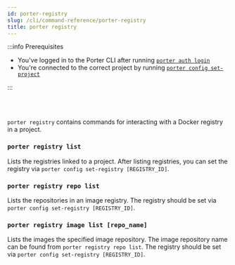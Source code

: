 ```yaml
---
id: porter-registry
slug: /cli/command-reference/porter-registry
title: porter registry
---
```


:::info Prerequisites

- You've logged in to the Porter CLI after running [`porter auth login`](./porter-auth)
- You're connected to the correct project by running [`porter config set-project`](./porter-config)

:::

<br></br>

`porter registry` contains commands for interacting with a Docker registry in a project.

### `porter registry list`

Lists the registries linked to a project. After listing registries, you can set the registry via `porter config set-registry [REGISTRY_ID]`.

### `porter registry repo list`

Lists the repositories in an image registry. The registry should be set via `porter config set-registry [REGISTRY_ID]`.

### `porter registry image list [repo_name]`

Lists the images the specified image repository. The image repository name can be found from `porter registry repo list`. The registry should be set via `porter config set-registry [REGISTRY_ID]`.
